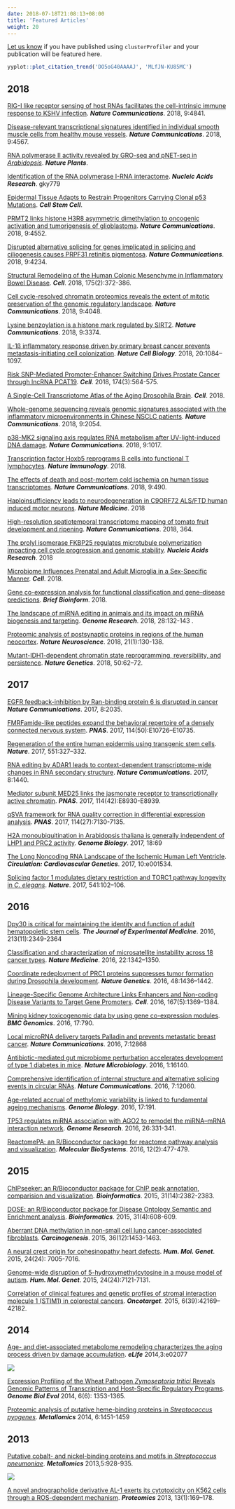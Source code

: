```yaml
---
date: 2018-07-18T21:08:13+08:00
title: 'Featured Articles'
weight: 20
---
```



<link rel="stylesheet" href="https://guangchuangyu.github.io/css/font-awesome.min.css">

[Let us know](https://github.com/GuangchuangYu/featured_img) if you have published using `clusterProfiler` and your publication will be featured here.



```r
yyplot::plot_citation_trend('DO5oG40AAAAJ', 'MLfJN-KU85MC')
```


## <i class="fa fa-calendar"></i> 2018

[RIG-I like receptor sensing of host RNAs facilitates the cell-intrinsic immune response to KSHV infection](https://www.nature.com/articles/s41467-018-07314-7).
**_Nature Communications_**. 2018, 9:4841.

[Disease-relevant transcriptional signatures identified in individual smooth muscle cells from healthy mouse vessels](https://www.nature.com/articles/s41467-018-06891-x).
**_Nature Communications_**. 2018, 9:4567.

[RNA polymerase II activity revealed by GRO-seq and pNET-seq in *Arabidopsis*](https://www.nature.com/articles/s41477-018-0280-0).
**_Nature Plants_**. 

[Identification of the RNA polymerase I-RNA interactome](https://doi.org/10.1093/nar/gky779).
**_Nucleic Acids Research_**. gky779

[Epidermal Tissue Adapts to Restrain Progenitors Carrying Clonal p53 Mutations](https://www.sciencedirect.com/science/article/pii/S1934590918304028).
**_Cell Stem Cell_**.

[PRMT2 links histone H3R8 asymmetric dimethylation to oncogenic activation and tumorigenesis of glioblastoma](https://www.nature.com/articles/s41467-018-06968-7).
**_Nature Communications_**. 2018, 9:4552.

[Disrupted alternative splicing for genes implicated in splicing and ciliogenesis causes PRPF31 retinitis pigmentosa](https://www.nature.com/articles/s41467-018-06448-y).
**_Nature Communications_**. 2018, 9:4234.

[Structural Remodeling of the Human Colonic Mesenchyme in Inflammatory Bowel Disease](https://www.sciencedirect.com/science/article/pii/S0092867418311681).
**_Cell_**. 2018, 175(2):372-386.

[Cell cycle-resolved chromatin proteomics reveals the extent of mitotic preservation of the genomic regulatory landscape](https://www.nature.com/articles/s41467-018-06007-5).
**_Nature Communications_**. 2018, 9:4048.

[Lysine benzoylation is a histone mark regulated by SIRT2](https://www.nature.com/articles/s41467-018-05567-w).
**_Nature Communications_**. 2018, 9:3374.

[IL-1β inflammatory response driven by primary breast cancer prevents metastasis-initiating cell colonization](https://www.nature.com/articles/s41556-018-0173-5).
**_Nature Cell Biology_**. 2018, 20:1084–1097.

[Risk SNP-Mediated Promoter-Enhancer Switching Drives Prostate Cancer through lncRNA PCAT19](https://www.sciencedirect.com/science/article/pii/S0092867418307396).
**_Cell_**. 2018, 174(3):564-575.

[A Single-Cell Transcriptome Atlas of the Aging Drosophila Brain](https://www.cell.com/cell/fulltext/S0092-8674(18)30720-7).
**_Cell_**. 2018.

[Whole-genome sequencing reveals genomic signatures associated with the inflammatory microenvironments in Chinese NSCLC patients](https://www.nature.com/articles/s41467-018-04492-2). **_Nature Communications_**. 2018, 9:2054.


[p38-MK2 signaling axis regulates RNA metabolism after UV-light-induced DNA damage](https://www.nature.com/articles/s41467-018-03417-3).
**_Nature Communications_**. 2018, 9:1017.

[Transcription factor Hoxb5 reprograms B cells into functional T lymphocytes](https://www.nature.com/articles/s41590-018-0046-x).
**_Nature Immunology_**. 2018.

[The effects of death and post-mortem cold ischemia on human tissue transcriptomes](https://www.nature.com/articles/s41467-017-02772-x).
**_Nature Communications_**. 2018, 9:490.

[Haploinsufficiency leads to neurodegeneration in C9ORF72 ALS/FTD human induced motor neurons](https://doi.org/10.1038/nm.4490).
**_Nature Medicine_**. 2018

[High-resolution spatiotemporal transcriptome mapping of tomato fruit development and ripening](https://doi.org/10.1038/s41467-017-02782-9).
**_Nature Communications_**. 2018, 364.

[The prolyl isomerase FKBP25 regulates microtubule polymerization impacting cell cycle progression and genomic stability](https://doi.org/10.1093/nar/gky008).
**_Nucleic Acids Research_**. 2018

[Microbiome Influences Prenatal and Adult Microglia in a Sex-Specific Manner](https://www.sciencedirect.com/science/article/pii/S0092867417314320).
**_Cell_**. 2018.

[Gene co-expression analysis for functional classification and gene–disease predictions](http://dx.doi.org/10.1093/bib/bbw139). ***Brief Bioinform***. 2018.

[The landscape of miRNA editing in animals and its impact on miRNA biogenesis and targeting](http://dx.doi.org/10.1101/gr.224386.117).
**_Genome Research_**.  2018, 28:132-143 .

[Proteomic analysis of postsynaptic proteins in regions of the human neocortex](http://dx.doi.org/10.1038/s41593-017-0025-9).
**_Nature Neuroscience_**. 2018, 21(1):130-138.

[Mutant-IDH1-dependent chromatin state reprogramming, reversibility, and persistence](http://dx.doi.org/10.1038/s41588-017-0001-z).
***Nature Genetics***. 2018, 50:62–72.



## <i class="fa fa-calendar"></i> 2017


[EGFR feedback-inhibition by Ran-binding protein 6 is disrupted in cancer](http://dx.doi.org/10.1038/s41467-017-02185-w)
**_Nature Communications_**. 2017, 8:2035.


[FMRFamide-like peptides expand the behavioral repertoire of a densely connected nervous system](http://dx.doi.org/10.1073/pnas.1710374114).
**_PNAS_**. 2017, 114(50):E10726–E10735.


[Regeneration of the entire human epidermis using transgenic stem cells](https://www.nature.com/articles/nature24487).
***Nature***. 2017, 551:327–332.


[RNA editing by ADAR1 leads to context-dependent transcriptome-wide changes in RNA secondary structure](http://dx.doi.org/10.1038/s41467-017-01458-8).
***Nature Communications***. 2017, 8:1440.


[Mediator subunit MED25 links the jasmonate receptor to transcriptionally active chromatin](http://dx.doi.org/10.1073/pnas.1710885114).
***PNAS***. 2017, 114(42):E8930-E8939.

[qSVA framework for RNA quality correction in differential expression analysis](http://dx.doi.org/10.1073/pnas.1617384114).
***PNAS***. 2017, 114(27):7130-7135.

[H2A monoubiquitination in Arabidopsis thaliana is generally independent of LHP1 and PRC2 activity](http://genomebiology.biomedcentral.com/articles/10.1186/s13059-017-1197-z).
***Genome Biology***. 2017, 18:69

[The Long Noncoding RNA Landscape of the Ischemic Human Left Ventricle](http://circgenetics.ahajournals.org/content/10/1/e001534). ***Circulation: Cardiovascular Genetics***. 2017, 10:e001534.

[Splicing factor 1 modulates dietary restriction and TORC1 pathway longevity in *C. elegans*](http://www.nature.com/nature/journal/vaop/ncurrent/full/nature20789.html). ***Nature***. 2017, 541:102–106.


## <i class="fa fa-calendar"></i> 2016

[Dpy30 is critical for maintaining the identity and function of adult hematopoietic stem cells](http://jem.rupress.org/content/early/2016/09/14/jem.20160185.full). ***The Journal of Experimental Medicine***. 2016, 213(11):2349-2364

[Classification and characterization of microsatellite instability across 18 cancer types](http://www.nature.com/nm/journal/vaop/ncurrent/full/nm.4191.html). ***Nature Medicine***. 2016, 22:1342–1350.

[Coordinate redeployment of PRC1 proteins suppresses tumor formation during Drosophila development](http://www.nature.com/ng/journal/vaop/ncurrent/full/ng.3671.html). ***Nature Genetics***. 2016, 48:1436–1442.

[Lineage-Specific Genome Architecture Links Enhancers and Non-coding Disease Variants to Target Gene Promoters](http://www.sciencedirect.com/science/article/pii/S0092867416313228). ***Cell***. 2016, 167(5):1369-1384.

[Mining kidney toxicogenomic data by using gene co-expression modules](https://bmcgenomics.biomedcentral.com/articles/10.1186/s12864-016-3143-y). ***BMC Genomics***. 2016, 17:790.

[Local microRNA delivery targets Palladin and prevents metastatic breast cancer](http://www.nature.com/ncomms/2016/160919/ncomms12868/full/ncomms12868.html). ***Nature Communications***. 2016, 7:12868

[Antibiotic-mediated gut microbiome perturbation accelerates development of type 1 diabetes in mice](http://www.nature.com/articles/nmicrobiol2016140). **_Nature Microbiology_**. 2016, 1:16140.

[Comprehensive identification of internal structure and alternative splicing events in circular RNAs](http://dx.doi.org/10.1038/ncomms12060). **_Nature Communications_**. 2016, 7:12060.

[Age-related accrual of methylomic variability is linked to fundamental ageing mechanisms](https://genomebiology.biomedcentral.com/articles/10.1186/s13059-016-1053-6). ***Genome Biology***. 2016, 17:191.

[TP53 regulates miRNA association with AGO2 to remodel the miRNA–mRNA interaction network](http://genome.cshlp.org/content/26/3/331.short). __*Genome Research*__. 2016, 26:331-341.

[ReactomePA: an R/Bioconductor package for reactome pathway analysis and visualization](http://dx.doi.org/10.1039/C5MB00663E). __*Molecular BioSystems*__. 2016, 12(2):477-479.


## <i class="fa fa-calendar"></i> 2015

[ChIPseeker: an R/Bioconductor package for ChIP peak annotation, comparision and visualization](http://bioinformatics.oxfordjournals.org/cgi/content/abstract/btv145). __*Bioinformatics*__. 2015, 31(14):2382-2383.

[DOSE: an R/Bioconductor package for Disease Ontology Semantic and Enrichment analysis](http://bioinformatics.oxfordjournals.org/cgi/content/abstract/btu684). __*Bioinformatics*__. 2015, 31(4):608-609.

[Aberrant DNA methylation in non-small cell lung cancer-associated fibroblasts](http://dx.doi.org/10.1093/carcin/bgv146). __*Carcinogenesis*__. 2015, 36(12):1453-1463.

[A neural crest origin for cohesinopathy heart defects](http://dx.doi.org/10.1093/hmg/ddv402). __*Hum. Mol. Genet*__. 2015, 24(24): 7005-7016.

[Genome-wide disruption of 5-hydroxymethylcytosine in a mouse model of autism](http://dx.doi.org/10.1093/hmg/ddv411). __*Hum. Mol. Genet*__. 2015, 24(24):7121-7131.

[Correlation of clinical features and genetic profiles of stromal interaction molecule 1 (STIM1) in colorectal cancers](https://www.ncbi.nlm.nih.gov/pmc/articles/PMC4747217/). __*Oncotarget*__. 2015, 6(39):42169–42182.

## <i class="fa fa-calendar"></i> 2014

[Age- and diet-associated metabolome remodeling characterizes the aging process driven by damage accumulation](http://dx.doi.org/10.7554/eLife.02077). **_eLife_** 2014,3:e02077

![](https://guangchuangyu.github.io/featured_img/clusterProfiler/elife-02077-fig5-v1.jpg)


[Expression Profiling of the Wheat Pathogen *Zymoseptoria tritici* Reveals Genomic Patterns of Transcription and Host-Specific Regulatory Programs](http://dx.doi.org/10.1093/gbe/evu101). **_Genome Biol Evol_** 2014, 6(6): 1353-1365.


[Proteomic analysis of putative heme-binding proteins in *Streptococcus pyogenes*](http://dx.doi.org/10.1039/C4MT00027G). **_Metallomics_** 2014, 6:1451-1459


## <i class="fa fa-calendar"></i> 2013

[Putative cobalt- and nickel-binding proteins and motifs in *Streptococcus pneumoniae*](http://dx.doi.org/10.1039/C3MT00126A). **_Metallomics_** 2013,5:928-935.

![](https://guangchuangyu.github.io/featured_img/clusterProfiler/c3mt00126a-f2.gif)

[A novel andrographolide derivative AL-1 exerts its cytotoxicity on K562 cells through a ROS-dependent mechanism](http://dx.doi.org/10.1002/pmic.201200273). **_Proteomics_** 2013, 13(1):169–178.


